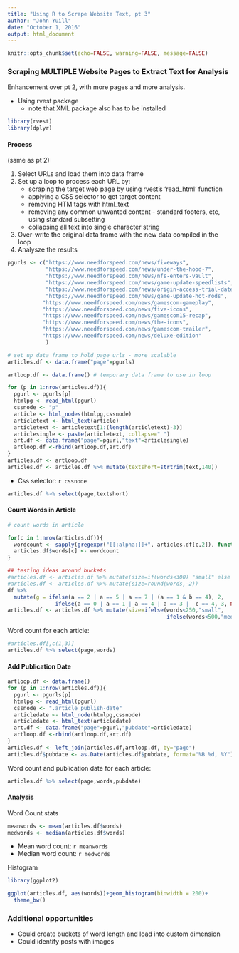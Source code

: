 ```yaml
---
title: "Using R to Scrape Website Text, pt 3"
author: "John Yuill"
date: "October 1, 2016"
output: html_document
---
```


```r
knitr::opts_chunk$set(echo=FALSE, warning=FALSE, message=FALSE)


```

### Scraping MULTIPLE Website Pages to Extract Text for Analysis

Enhancement over pt 2, with more pages and more analysis. 

* Using rvest package
    + note that XML package also has to be installed
    
```r
library(rvest)
library(dplyr)

```

#### Process

(same as pt 2)

1. Select URLs and load them into data frame
2. Set up a loop to process each URL by:
    + scraping the target web page by using rvest's 'read_html' function
    + applying a CSS selector to get target content
    + removing HTM tags with html_text
    + removing any common unwanted content - standard footers, etc, using standard subsetting
    + collapsing all text into single character string
3. Over-write the original data frame with the new data compiled in the loop
4. Analysze the results 

```r
pgurls <- c("https://www.needforspeed.com/news/fiveways",
            "https://www.needforspeed.com/news/under-the-hood-7",
            "https://www.needforspeed.com/news/nfs-enters-vault",
            "https://www.needforspeed.com/news/game-update-speedlists",
            "https://www.needforspeed.com/news/origin-access-trial-date",
            "https://www.needforspeed.com/news/game-update-hot-rods",
           "https://www.needforspeed.com/news/gamescom-gameplay",
           "https://www.needforspeed.com/news/five-icons",
           "https://www.needforspeed.com/news/gamescom15-recap",
           "https://www.needforspeed.com/news/the-icons",
           "https://www.needforspeed.com/news/gamescom-trailer",
           "https://www.needforspeed.com/news/deluxe-edition"
            )

# set up data frame to hold page urls - more scalable
articles.df <- data.frame("page"=pgurls)

artloop.df <- data.frame() # temporary data frame to use in loop

for (p in 1:nrow(articles.df)){
  pgurl <- pgurls[p]
  htmlpg <- read_html(pgurl)
  cssnode <- "p" 
  article <- html_nodes(htmlpg,cssnode)
  articletext <- html_text(article)
  articletext <- articletext[1:(length(articletext)-3)]
  articlesingle <- paste(articletext, collapse=" ")
  art.df <- data.frame("page"=pgurl,"text"=articlesingle)
  artloop.df <-rbind(artloop.df,art.df)
}
articles.df <- artloop.df
articles.df <- articles.df %>% mutate(textshort=strtrim(text,140))

```

* Css selector: `r cssnode`

```r
articles.df %>% select(page,textshort)
```

#### Count Words in Article

```r
# count words in article

for(c in 1:nrow(articles.df)){
  wordcount <- sapply(gregexpr("[[:alpha:]]+", articles.df[c,2]), function(x) sum(x > 0))
  articles.df$words[c] <- wordcount 
}

## testing ideas around buckets
#articles.df <- articles.df %>% mutate(size=if(words<300) "small" else "med")
#articles.df <- articles.df %>% mutate(size=round(words,-2))
df %>%
  mutate(g = ifelse(a == 2 | a == 5 | a == 7 | (a == 1 & b == 4), 2,
               ifelse(a == 0 | a == 1 | a == 4 | a == 3 |  c == 4, 3, NA)))
articles.df <- articles.df %>% mutate(size=ifelse(words<250,"small",
                                                  ifelse(words<500,"med","lg")))
```
Word count for each article: 
```r
#articles.df[,c(1,3)]
articles.df %>% select(page,words)
```

#### Add Publication Date
```r
artloop.df <- data.frame()
for (p in 1:nrow(articles.df)){
  pgurl <- pgurls[p]
  htmlpg <- read_html(pgurl)
  cssnode <- ".article_publish-date" 
  articledate <- html_node(htmlpg,cssnode)
  articledate <- html_text(articledate)
  art.df <- data.frame("page"=pgurl,"pubdate"=articledate)
  artloop.df <-rbind(artloop.df,art.df)
}
articles.df <- left_join(articles.df,artloop.df, by="page")
articles.df$pubdate <- as.Date(articles.df$pubdate, format="%B %d, %Y")

```

Word count and publication date for each article:
```r
articles.df %>% select(page,words,pubdate)
```

#### Analysis

Word Count stats
```r
meanwords <- mean(articles.df$words)
medwords <- median(articles.df$words)

```

* Mean word count: `r meanwords`
* Median word count: `r medwords`

Histogram
```r
library(ggplot2)

ggplot(articles.df, aes(words))+geom_histogram(binwidth = 200)+
  theme_bw()
```

### Additional opportunities
* Could create buckets of word length and load into custom dimension
* Could identify posts with images